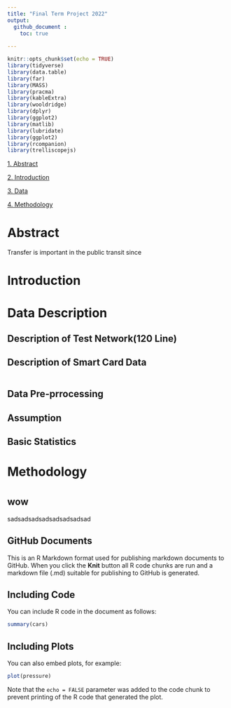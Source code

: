 ```yaml
---
title: "Final Term Project 2022"
output: 
  github_document :
    toc: true
   
---
```


```r
knitr::opts_chunk$set(echo = TRUE)
library(tidyverse)
library(data.table)
library(far)
library(MASS)
library(pracma)
library(kableExtra)
library(wooldridge)
library(dplyr)
library(ggplot2)
library(matlib)
library(lubridate)
library(ggplot2)
library(rcompanion)
library(trelliscopejs)

```

[1. Abstract](# Abstract)  

[2. Introduction](# Introduction)  

[3. Data](# Data)  

[4. Methodology](# Methodology)  




# Abstract

Transfer is important in the public transit since 


# Introduction


# Data Description


## Description of Test Network(120 Line)  


## Description of Smart Card Data

```r

```



## Data Pre-prrocessing




## Assumption



## Basic Statistics


# Methodology





#


## wow

sadsadsadsadsadsadsadsad


## GitHub Documents

This is an R Markdown format used for publishing markdown documents to GitHub. When you click the **Knit** button all R code chunks are run and a markdown file (.md) suitable for publishing to GitHub is generated.

## Including Code

You can include R code in the document as follows:

```r
summary(cars)
```

## Including Plots

You can also embed plots, for example:

```r
plot(pressure)
```

Note that the `echo = FALSE` parameter was added to the code chunk to prevent printing of the R code that generated the plot.
